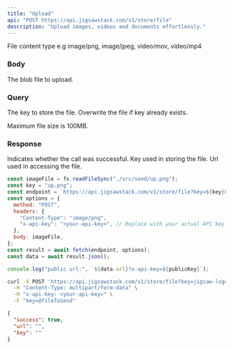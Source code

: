 ```yaml
---
title: "Upload"
api: "POST https://api.jigsawstack.com/v1/store/file"
description: "Upload images, videos and documents effortlessly."
---
```


<Snippet file="header.mdx" />

<ParamField header="Content-Type" type="string">
  File content type e.g image/png, image/jpeg, video/mov, video/mp4
</ParamField>

### Body

<ParamField body="blob" type="Blob" required>
  The blob file to upload.
</ParamField>

### Query

<ParamField query="key" type="string" required>
  The key to store the file.
</ParamField>

<ParamField query="overwrite" type="string" default="false">
  Overwrite the file if key already exists.
</ParamField>

<Info>Maximum file size is 100MB.</Info>

### Response

<ResponseField name="success" type="boolean">
  Indicates whether the call was successful.
</ResponseField>

<ResponseField name="key" type="string">
  Key used in storing the file.
</ResponseField>

<ResponseField name="url" type="string">
  Url used in accessing the file.
</ResponseField>

<RequestExample>

```javascript Node.js
const imageFile = fs.readFileSync("./src/seed/up.png");
const key = "up.png";
const endpoint = `https://api.jigsawstack.com/v1/store/file?key=${key}&overwrite=true`;
const options = {
  method: "POST",
  headers: {
    "Content-Type": "image/png",
    "x-api-key": "<your-api-key>", // Replace with your actual API key.
  },
  body: imageFile,
};
const result = await fetch(endpoint, options);
const data = await result.json();

console.log("public url:", `${data.url}?x-api-key=${publicKey}`);
```

```bash cURL
curl -X POST 'https://api.jigsawstack.com/v1/store/file?key=jigsaw-logo' \
  -H "Content-Type: multipart/form-data" \
  -H "x-api-key: <your-api-key>" \
  -F "key=@fileToSend"
```

</RequestExample>

<ResponseExample>

```json Response
{
  "success": true,
  "url": "",
  "key": ""
}
```

</ResponseExample>

